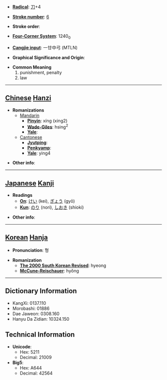 * '''[[Wiktionary:Chinese radical index| Radical]]''': [[Wiktionary:Chinese radical index 刀|刀]]+4

* '''[[Wiktionary:Chinese total strokes index|Stroke number]]''': [[Wiktionary:Chinese total strokes index 6|6]]

* '''Stroke order''': 

* '''[[Wiktionary:Chinese four corner index|Four-Corner System]]''': 1240<sub>0</sub>

* '''[[Wiktionary:Chinese Cangjie index|Cangjie input]]''': 一廿中弓 (MTLN)

* '''Graphical Significance and Origin''': 

* '''Common Meaning'''
*#punishment, penalty
*# law


----

== [[Chinese]] [[Hanzi]] ==

* '''Romanizations'''
** [[Mandarin]]
*** '''[[Pinyin]]''': xíng (xing2)
*** '''[[Wade-Giles]]''': hsing<sup>2</sup>
*** '''[[Yale]]''': 
**[[Cantonese]]
***'''[[Jyutping]]''':
***'''[[Penkyamp]]''': 
***'''[[Yale]]''': ying4

* '''Other info''': 

----

== [[Japanese]] [[Kanji]] ==

* '''Readings'''
** '''[[On]]''': [[けい]] (kei), [[ぎょう]] (gyō)
** '''[[Kun]]''': [[のり]] (nori), [[しおき]] (shioki)

* '''Other info''':  

----

== [[Korean]] [[Hanja]] ==

* '''Pronunciation''': 형

* '''Romanization'''
** '''[[The 2000 South Korean Revised Romanization|The 2000 South Korean Revised]]''': hyeong
** '''[[McCune-Reischauer]]''': hyŏng

----

== Dictionary Information ==

* KangXi: 0137.110
* Morobashi: 01886
* Dae Jaweon: 0308.160
* Hanyu Da Zidian: 10324.150

== Technical Information ==

* '''Unicode''':
** Hex: 5211
** Decimal: 21009
* '''Big5''':
** Hex: A644
** Decimal: 42564